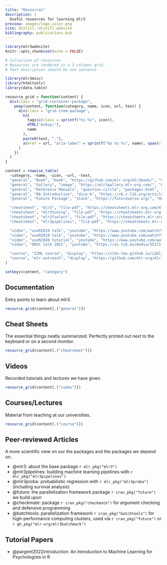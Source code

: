 ```yaml
---
title: "Resources"
description: |
  Useful resources for learning mlr3
preview: images/logo_color.png
site: distill::distill_website
bibliography: publications.bib
---
```


```r
library(mlr3website)
knitr::opts_chunk$set(echo = FALSE)
```

```r
# Collection of resources
# Resources are rendered in a 3 columns grid.
# Text description should be one sentence

library(mlr3misc)
library(htmltools)
library(data.table)

resource_grid = function(content) {
  div(class = "grid-container-package",
    pmap(content, function(category, name, icon, url, text) {
      div(class = "grid-item-package",
        h3(
          tags$i(class = sprintf("bi-%s", icon)),
          HTML("&nbsp;"),
          name
        ),
        paste0(text, "."),
        a(href = url, "aria-label" = sprintf("Go to %s", name), span(class = "grid-package-link"))
      )
    })
  )
}

content = rowwise_table(
  ~category, ~name, ~icon, ~url, ~text,
  "general", "Book", "book", "https://github.com/mlr-org/mlr3book/", "Central entry point to the mlr3verse",
  "general", "Gallery", "image", "https://mlr3gallery.mlr-org.com/", "Collection of case studies and demos",
  "general", "Reference Manuals", "question-circle", "packages.html", "Reference manuals (via package overview)",
  "general", "R6 Introduction", "dice-6", "https://r6.r-lib.org/articles/Introduction.html", "Introduction to R6 classes",
  "general", "Future Package", "stack", "https://futureverse.org/", "Homepage of the parallelization framework 'future'",

  "cheatsheet", "mlr3", "file-pdf", "https://cheatsheets.mlr-org.com/mlr3.pdf", "Core package cheat sheet",
  "cheatsheet", "mlr3tuning", "file-pdf", "https://cheatsheets.mlr-org.com/mlr3tuning.pdf", "Tuning cheat sheet",
  "cheatsheet", "mlr3fselect", "file-pdf", "https://cheatsheets.mlr-org.com/mlr3fselect.pdf", "Feature selection cheat sheet",
  "cheatsheet", "mlr3pipelines", "file-pdf", "https://cheatsheets.mlr-org.com/mlr3pipelines.pdf", "Pipelines cheat sheet",

  "video", "useR2019 talk", "youtube", "https://www.youtube.com/watch?v=wsP2hiFnDQs", "Short intro to mlr3",
  "video", "useR2019 talk", "youtube", "https://www.youtube.com/watch?v=gEW5RxkbQuQ", "Short intro to mlr3pipelines and mlr3tuning",
  "video", "useR2020 tutorial", "youtube", "https://www.youtube.com/watch?v=T43hO2o_nZw", "Tutorial on mlr3, mlr3tuning and mlr3pipelines",
  "video", "ODSC talk 2021", "youtube", "https://av.tib.eu/media/55271", "Into to mlr3spatiotempcv and mlr3spatial",

  "course", "I2ML course", "display", "https://slds-lmu.github.io/i2ml/", "Introduction to ML course. Free video lectures, slides, quizzes. Exercises use mlr3",
  "course", "mlr-outreach", "display", "https://github.com/mlr-org/mlr-outreach", "Slides and other material for teaching mlr3"
)

setkeyv(content, "category")
```

## Documentation

Entry points to learn about mlr3.

```r
resource_grid(content[.("general")])
```


## Cheat Sheets

The essential things neatly summarized.
Perfectly printed out next to the keyboard or on a second monitor.

```r
resource_grid(content[.("cheatsheet")])
```

## Videos

Recorded tutorials and lectures we have given.

```r
resource_grid(content[.("video")])
```

## Courses/Lectures

Material from teaching at our universities.

```r
resource_grid(content[.("course")])
```


## Peer-reviewed Articles

A more scientific view on our the packages and the packages we depend on.

* @mlr3: about the base package `r mlr_pkg("mlr3")`
* @mlr3pipelines: building machine learning pipelines with `r mlr_pkg("mlr3pipelines")`
* @mlr3proba: probabilistic regression with `r mlr_pkg("mlr3proba")` (including survival analysis)
* @future: the parallelization framework package `r cran_pkg("future")` we build upon
* @checkmate: package `r cran_pkg("checkmate")` for argument checking and defensive programming
* @batchtools: parallelization framework `r cran_pkg("batchtools")` for high-performance computing clusters, used via `r cran_pkg("future")` or `r gh_pkg("mlr-org/mlr3batchmark")`

## Tutorial Papers

* @pargent2022introduction: An Introduction to Machine Learning for Psychologists in R
